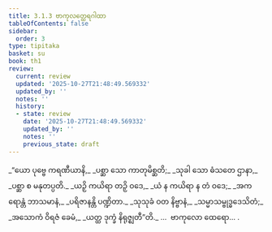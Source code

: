 ```yaml
---
title: 3.1.3 ဗာကုလတ္ထေရဂါထာ
tableOfContents: false
sidebar:
  order: 3
type: tipitaka
basket: su
book: th1
review:
  current: review
  updated: '2025-10-27T21:48:49.569332'
  updated_by: ''
  notes: ''
  history:
  - state: review
    date: '2025-10-27T21:48:49.569332'
    updated_by: ''
    notes: ''
    previous_state: draft
---
```



<ReviewStatus review={frontmatter.review} showDetails={true} />

<HypothesisAnnotation frontmatter={frontmatter} />

<DynamicBreadcrumb />

<Division number="225" book="th1" e="ch" v="19" p="263">

<Paragraph number="442" type="verses" book="th1">
_“ယော ပုဗ္ဗေ ကရဏီယာနိ,_  
_ပစ္ဆာ သော ကာတုမိစ္ဆတိ;_  
_သုခါ သော ဓံသတေ ဌာနာ,_  
_ပစ္ဆာ စ မနုတပ္ပတိ._  

</Paragraph>

</Division>
<Division number="226" book="th1" e="ch" v="19" p="263">

<Paragraph number="443" type="verses" book="th1">
_ယဉှိ ကယိရာ တဉှိ ဝဒေ,_  
_ယံ န ကယိရာ န တံ ဝဒေ;_  
_အကရောန္တံ ဘာသမာနံ,_  
_ပရိဇာနန္တိ ပဏ္ဍိတာ._  

</Paragraph>

</Division>
<Division number="227" book="th1" e="ch" v="19" p="264">

<Paragraph number="444" type="verses" book="th1">
_သုသုခံ ဝတ နိဗ္ဗာနံ,_  
_သမ္မာသမ္ဗုဒ္ဓဒေသိတံ;_  
_အသောကံ ဝိရဇံ ခေမံ,_  
_ယတ္ထ ဒုက္ခံ နိရုဇ္ဈတီ”တိ._  


</Paragraph>
</Division>

<Paragraph number="445" type="center" book="th1">
…  ဗာကုလော ထေရော… .
</Paragraph>